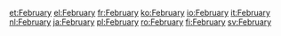 

[[et:February]]
[[el:February]]
[[fr:February]]
[[ko:February]]
[[io:February]]
[[it:February]]
[[nl:February]]
[[ja:February]]
[[pl:February]]
[[ro:February]]
[[fi:February]]
[[sv:February]]